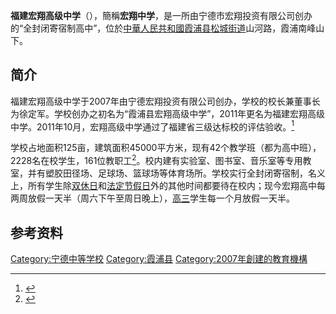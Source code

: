 {{Infobox School
| name = <span style="font-size:12pt;">福建宏翔高级中学</span>
| other_name = Fujian Hongxiang Senior High School
| image = 福建省宏翔高级中学.jpg
| motto = 厚德 励志 博学 笃行
| established = 2007年
| type = [[民办|民办]]高中
| affiliation = 宁德市宏翔投资有限公司
| district = {{CHN}}[[福建省|福建省]][[霞浦县|霞浦县]]
| grades = 高一至高三
| president = 徐定军（[[董事长|董事长]]）
| principal = 
| dean = 
| faculty = 
| staff = 
| students = 2228名学生
| conference = 
| colors = 
| mascot = 
| free_label = 面積
| free_text = 125亩
| location = 霞浦县[[松城街道|松城街道]]山河路
| website = http://www.hxgz.cn/
}}
'''福建宏翔高级中学'''（{{lang-en|'''Fujian Hongxiang Senior High School'''}}），簡稱'''宏翔中学'''，是一所由宁德市宏翔投资有限公司创办的“全封闭寄宿制高中”，位於[[中華人民共和國|中華人民共和國]][[霞浦县|霞浦县]][[松城街道|松城街道]]山河路，霞浦南峰山下。
==简介==
福建宏翔高级中学于2007年由宁德宏翔投资有限公司创办，学校的校长兼董事长为徐定军。学校创办之初名为“霞浦县宏翔高级中学”，2011年更名为福建宏翔高级中学。2011年10月，宏翔高级中学通过了福建省三级达标校的评估验收。<ref>{{Cite web |url=http://nd.fjsen.com/2012-05/07/content_8335731.htm |title=福建宏翔高级中学 正是旭日东升时 |author= |date=2012-05-07 |publisher=东南网 |language= |accessdate=2014-01-28 |quote= }} </ref>

学校占地面积125亩，建筑面积45000平方米，现有42个教学班（都为高中班），2228名在校学生，161位教职工<ref>{{Cite web |url=http://www.hxgz.cn/Article/ShowArticle.asp?ArticleID=8 |title=福建宏翔高级中学简介 |access-date=2014-01-28 |archive-url=https://web.archive.org/web/20150924032005/http://www.hxgz.cn/Article/ShowArticle.asp?ArticleID=8 |archive-date=2015-09-24 |dead-url=yes }}</ref>。校内建有实验室、图书室、音乐室等专用教室，并有塑胶田径场、足球场、篮球场等体育场所。学校实行全封闭寄宿制，名义上，所有学生除[[双休日|双休日]]和[[法定假日|法定节假日]]外的其他时间都要待在校内；现今宏翔高中每两周放假一天半（周六下午至周日晚上），[[高三|高三]]学生每一个月放假一天半。
==参考资料==
{{reflist}}

{{福建省二级达标高级中学}}
{{霞浦县中等教育}}
{{福建教育小作品}}
[[Category:宁德中等学校|Category:宁德中等学校]]
[[Category:霞浦县|Category:霞浦县]]
[[Category:2007年創建的教育機構|Category:2007年創建的教育機構]]